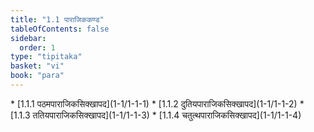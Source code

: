 ```yaml
---
title: "1.1 पाराजिककण्ड"
tableOfContents: false
sidebar:
  order: 1
type: "tipitaka"
basket: "vi"
book: "para"
---
```



<DynamicBreadcrumb />



<TableOfContents book="para" section="1.1">
* [1.1.1 पठमपाराजिकसिक्खापद](1-1/1-1-1)
* [1.1.2 दुतियपाराजिकसिक्खापद](1-1/1-1-2)
* [1.1.3 ततियपाराजिकसिक्खापद](1-1/1-1-3)
* [1.1.4 चतुत्थपाराजिकसिक्खापद](1-1/1-1-4)
</TableOfContents>